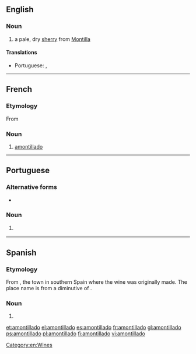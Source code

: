 ==English==

===Noun===
{{wikipedia}}
{{en-noun}}

# a pale, dry [[sherry]] from [[Montilla]]

====Translations====
{{trans-top}}
* Portuguese: {{t|pt|amontillado|m}}, {{t|pt|amontilhado|m}}
{{trans-mid}}
{{trans-bottom}}

[[Category:en:Wines]]

----

==French==

===Etymology===
From {{etyl|es|fr}}

===Noun===
{{fr-noun|m}}

# [[#English|amontillado]]

----

==Portuguese==

===Alternative forms===
* {{l|pt|amontilhado}}

===Noun===
{{pt-noun|m}}

# {{l|en|amontillado}} {{gloss|a type of Spanish wine}}

{{catlangcode|pt|Wines}}

----

==Spanish==
===Etymology===
From {{w|Montilla}}, the town in southern Spain where the wine was originally made. The place name is from a diminutive of {{m|es|montaña}}.
===Noun===
{{es-noun|m}}

# {{l|en|amontillado}}

{{catlangcode|es|Wines}}

[[et:amontillado]]
[[el:amontillado]]
[[es:amontillado]]
[[fr:amontillado]]
[[gl:amontillado]]
[[ps:amontillado]]
[[pl:amontillado]]
[[fi:amontillado]]
[[vi:amontillado]]